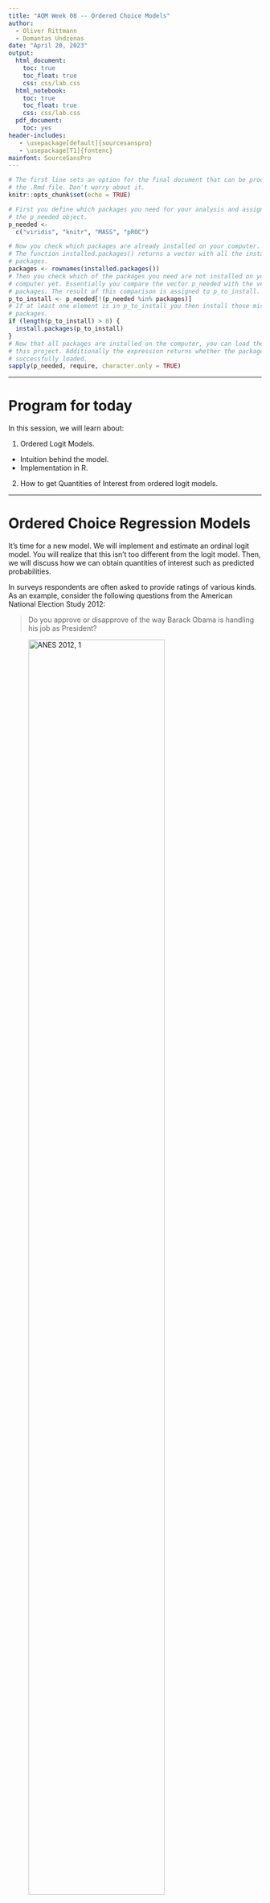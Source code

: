 ```yaml
---
title: "AQM Week 08 -- Ordered Choice Models"
author: 
  - Oliver Rittmann
  - Domantas Undzėnas
date: "April 20, 2023"
output:
  html_document:
    toc: true
    toc_float: true
    css: css/lab.css
  html_notebook:
    toc: true
    toc_float: true
    css: css/lab.css
  pdf_document:
    toc: yes
header-includes:
   - \usepackage[default]{sourcesanspro}
   - \usepackage[T1]{fontenc}
mainfont: SourceSansPro
---
```


```r
# The first line sets an option for the final document that can be produced from
# the .Rmd file. Don't worry about it.
knitr::opts_chunk$set(echo = TRUE)

# First you define which packages you need for your analysis and assign it to 
# the p_needed object. 
p_needed <-
  c("viridis", "knitr", "MASS", "pROC")

# Now you check which packages are already installed on your computer.
# The function installed.packages() returns a vector with all the installed 
# packages.
packages <- rownames(installed.packages())
# Then you check which of the packages you need are not installed on your 
# computer yet. Essentially you compare the vector p_needed with the vector
# packages. The result of this comparison is assigned to p_to_install.
p_to_install <- p_needed[!(p_needed %in% packages)]
# If at least one element is in p_to_install you then install those missing
# packages.
if (length(p_to_install) > 0) {
  install.packages(p_to_install)
}
# Now that all packages are installed on the computer, you can load them for
# this project. Additionally the expression returns whether the packages were
# successfully loaded.
sapply(p_needed, require, character.only = TRUE)
```

------------------------------------------------------------------------

# Program for today

In this session, we will learn about:

1.  Ordered Logit Models.

-   Intuition behind the model.
-   Implementation in R.

2.  How to get Quantities of Interest from ordered logit models.

------------------------------------------------------------------------

# Ordered Choice Regression Models

It's time for a new model. We will implement and estimate an ordinal logit model. You will realize that this isn't too different from the logit model. Then, we will discuss how we can obtain quantities of interest such as predicted probabilities.

In surveys respondents are often asked to provide ratings of various kinds. As an example, consider the following questions from the American National Election Study 2012:

> Do you approve or disapprove of the way Barack Obama is handling his job as President?

![ANES 2012, 1](images/ANES_1.png){width=80%}

and

> Do you (dis)approve strongly or not strongly?

![ANES 2012, 1](images/ANES_2.png){width=80%}

The result of these two questions are variables that measure approval in four categories that can be **ordered** (from low to high or vice versa).

-   "Disapprove, strongly"
-   "Disapprove, not so strongly"
-   "Approve, not so strongly"
-   "Approve, strongly"

## Intuition behind Ordered Choice Models

Now you will see why the random utility approach for the binary choice models is useful. Remember how in the binary choice case, there are two alternatives, each of which has a utility associated with it.

The decision maker then chooses the alternative that yields the highest utility. We can extend this idea to an ordered choice problem. This means that the decision maker has four different utilities and the respondent would choose a number $0,1,2,3$ that maximizes their utility.

A second way to think about it: The respondent has some level of utility or opinion about the object in question and answers the question on the basis of how great this utility is.

Assume that the respondent has an opinion on how well the President is doing. This opinion is represented by a (unobservable) variable that we label $U$, where higher levels of $U$ mean that the person thinks the President is doing a better job and lower levels mean person thinks the President is doing a worse job.

```r
plot(x = 1,
     y = 0,
     type = "n",
     xaxt = "n",
     yaxt = "n",
     bty = "n",
     xlab = "Unobserved variable U\n(Opinion on how well the President is doing)",
     ylab = "",
     xlim = c(0,1))
segments(x0 = 0, x1 = 1,
         y0 = 0, y1 = 0,
         lwd = 2)
axis(1, 
     at = c(0, 1), 
     labels = c("Disapprove,\nstrongly", "Approve,\nstrongly"),
     cex.axis = 0.8, 
     pos = -0.1,
     tick = F)

```

In answering the question, the person is asked to express this opinion in one of four categories: "approve, strongly", "approve, not so strongly", and so on.

That is, even though the person's opinion $U$ can take many different levels representing various levels of liking or disliking the performance of the President, the question only allows four possible responses.

The person chooses a response on the basis of the level of their $U$. If $U$ is below some cutoff, which we label $\tau_1$, the respondent chooses the answer "disapprove strongly." If $U$ is above $\tau_1$ but below another cut-off, $\tau_2$, then person answers "disapprove not strongly". And so on. The decision can then be represented as:

-   "Disapprove strongly" if $U < \tau_1$
-   "Disapprove not strongly" if $\tau_1 \leq U < \tau_2$
-   "Approve not strongly" if $\tau_2 \leq U < \tau_3$
-   "Approve strongly" if $\tau_3 \leq U$.

Or graphically:

```r
plot(x = 1,
     y = 0,
     type = "n",
     xaxt = "n",
     yaxt = "n",
     bty = "n",
     xlab = "Unobserved variable U\n(Opinion on how well the President is doing)",
     ylab = "",
     xlim = c(0,1))

taus <- c(0.15, 0.45, 0.85)

segments(x0 = c(0, taus), x1 = c(taus, 1),
         y0 = 0, y1 = 0,
         lwd = 2,
         col = viridis(4))

segments(x0 = taus, x1 = taus,
         y0 = -0.1, y1 = 0.1,
         lwd = 2)

text(x = taus, y = -0.2,
     labels = c(expression(tau[1]),
                expression(tau[2]),
                expression(tau[3])))

text(x = apply(cbind(c(0, taus), c(taus, 1)), 1, mean), 
     y = 0.2,
     labels = c("Disapprove,\nstrongly", "Dissaprove,\nnot so strongly",
                "Approve,\nnot so strongly", "Approve,\nstrongly"),
     col = viridis(4),
     cex = 0.8)


axis(1, 
     at = c(0, 1), 
     labels = c("Disapprove,\nstrongly", "Approve,\nstrongly"),
     cex.axis = 0.8, 
     pos = -0.1,
     tick = F)

```

Now, we, the researches, observe some factors that contribute to the respondents utility $U$ (or at least we have some theory about how those factors could influence the utility), for example ideology, party affiliation, or income.

Parameterizing this (assuming linearity) gives us the familiar systematic component of the statistical model:

$$
  E(U_i) = X_i\beta
$$

**But:** As with the binary choice model, there are some unobserved factors and we can decompose the utility of the respondent into an observed and an unobserved part. So we get:

$$
  U_i = X_i\beta + \epsilon_i
$$

We need a distributional assumption for error term $\epsilon$. As with models for binary dependent variables, we can choose between two distributions: The *logistic distribution*, $\Lambda(\cdot)$, and the *normal distribution*, $\Phi(\cdot)$. Depending on our choice, we will end up with an *ordered logit model* or a *ordered probit model*.

Which one we choose is a matter of taste. It makes a difference for the math, but the intuition behind the models is the same. Let's start by assuming that $\epsilon$ follows a logistic distribution:

```r
plot(
  x = 1,
  y = 0,
  type = "n",
  xaxt = "n",
  yaxt = "n",
  bty = "n",
  xlab = "Unobserved variable U\n(Opinion on how well the President is doing)",
  ylab = "",
  xlim = c(0, 1)
)

taus <- c(0.15, 0.45, 0.85)

segments(
  x0 = c(0, taus),
  x1 = c(taus, 1),
  y0 = 0,
  y1 = 0,
  lwd = 2,
  col = viridis(4)
)

segments(
  x0 = taus,
  x1 = taus,
  y0 = -0.1,
  y1 = 0.1,
  lwd = 2
)

text(
  x = taus,
  y = -0.2,
  labels = c(expression(tau[1]),
             expression(tau[2]),
             expression(tau[3]))
)

text(
  x = apply(cbind(c(0, taus), c(taus, 1)), 1, mean),
  y = -0.15,
  labels = c(
    "Disapprove,\nstrongly",
    "Dissaprove,\nnot so strongly",
    "Approve,\nnot so strongly",
    "Approve,\nstrongly"
  ),
  col = viridis(4),
  cex = 0.6
)

x_vals <- seq(0, 1, 0.001)
yscale <- 1 / 3
mu <- 0.35
lines(x = x_vals,
      y = yscale * dlogis(x_vals,
                          location = mu,
                          scale = 0.1))

segments(x0 = mu,
         x1 = mu,
         y0 = 0,
         y1 = -0.4)
text(mu,-0.5, expression(paste(X, beta)))
```

Based on this, let's say we want to learn about Pr(disapprove, strongly). How do we get this?

```r
plot(x = 1,
     y = 0,
     type = "n",
     xaxt = "n",
     yaxt = "n",
     bty = "n",
     xlab = "Unobserved variable U\n(Opinion on how well the President is doing)",
     ylab = "",
     xlim = c(0,1))

taus <- c(0.15, 0.45, 0.85)

segments(x0 = c(0, taus), x1 = c(taus, 1),
         y0 = 0, y1 = 0,
         lwd = 2,
         col = viridis(4))

segments(x0 = taus, x1 = taus,
         y0 = -0.1, y1 = 0.1,
         lwd = 2)

text(x = taus, y = -0.2,
     labels = c(expression(tau[1]),
                expression(tau[2]),
                expression(tau[3])))

text(x = apply(cbind(c(0, taus), c(taus, 1)), 1, mean), 
     y = -0.15,
     labels = c("Disapprove,\nstrongly", "Dissaprove,\nnot so strongly",
                "Approve,\nnot so strongly", "Approve,\nstrongly"),
     col = viridis(4),
     cex = 0.6)

x_vals <- seq(0, 1, 0.001)
yscale <- 1/3
mu <- 0.35
lines(x = x_vals,
      y = yscale*dlogis(x_vals, 
                        location = mu, 
                        scale = 0.1))

segments(x0 = mu, x1 = mu,
         y0 = 0, y1 = -0.4)
text(mu, -0.5, expression(paste(X, beta)))

polseq <- seq(-1, taus[1], 0.001)
polygon(x = c(rev(polseq), polseq),
        y = c(rep(0, length(polseq)), 
              yscale*dlogis(polseq, 
                            location = mu, 
                            scale = 0.1)),
        col = viridis(4, 0.5)[1],
        border = F)
```

Exactly, the probability is given by the integral. The CDF of logistic distribution is given by $\Lambda(x) = \dfrac{e^{x-\mu}}{1+e^{x-\mu}}$. Mathematically, the probability of the answer "disapprove strongly" is thus

$$
\begin{aligned}
  \text{Pr(disapprove strongly)} &= \text{Pr}(U < \tau_1) \\
  &= \text{Pr}(X\beta + \epsilon < \tau_1) \\
  &= \text{Pr}(\epsilon < \tau_1 - X\beta) \\
  &= \frac{e^{\tau_1 - X\beta}}{1 + e^{\tau_1 - X\beta}}.
\end{aligned}
$$

What about the probability of the answer "disapprove not strongly"?

```r
plot(x = 1,
     y = 0,
     type = "n",
     xaxt = "n",
     yaxt = "n",
     bty = "n",
     xlab = "Unobserved variable U\n(Opinion on how well the President is doing)",
     ylab = "",
     xlim = c(0,1))

taus <- c(0.15, 0.45, 0.85)

segments(x0 = c(0, taus), x1 = c(taus, 1),
         y0 = 0, y1 = 0,
         lwd = 2,
         col = viridis(4))

segments(x0 = taus, x1 = taus,
         y0 = -0.1, y1 = 0.1,
         lwd = 2)

text(x = taus, y = -0.2,
     labels = c(expression(tau[1]),
                expression(tau[2]),
                expression(tau[3])))

text(x = apply(cbind(c(0, taus), c(taus, 1)), 1, mean), 
     y = -0.15,
     labels = c("Disapprove,\nstrongly", "Dissaprove,\nnot so strongly",
                "Approve,\nnot so strongly", "Approve,\nstrongly"),
     col = viridis(4),
     cex = 0.6)

x_vals <- seq(0, 1, 0.001)
yscale <- 1/3
mu <- 0.35
lines(x = x_vals,
      y = yscale*dlogis(x_vals, 
                        location = mu, 
                        scale = 0.1))

segments(x0 = mu, x1 = mu,
         y0 = 0, y1 = -0.4)
text(mu, -0.5, expression(paste(X, beta)))

polseq <- seq(taus[1], taus[2], 0.001)
polygon(x = c(rev(polseq), polseq),
        y = c(rep(0, length(polseq)), 
              yscale*dlogis(polseq, 
                            location = mu, 
                            scale = 0.1)),
        col = viridis(4, 0.5)[2],
        border = F)
```

And mathematically:

$$
\begin{aligned}
  \text{Pr(disapprove not strongly)} &= \text{Pr}(\tau_1 \leq U < \tau_2) \\
  &= \text{Pr}(\tau_1 \leq X\beta + \epsilon < \tau_2)  \\
  &= \text{Pr}(\tau_1 - X\beta \leq \epsilon < \tau_2 - X\beta)  \\
  &= \text{Pr}(\epsilon < \tau_2 - X\beta) - \text{Pr}(\epsilon < \tau_1 - X\beta) \\
  &= \frac{e^{\tau_2 - X\beta}}{1 + e^{\tau_2 - X\beta}} - \frac{e^{\tau_1 - X\beta}}{1 + e^{\tau_1 - X\beta}}
\end{aligned}
$$

In general terms, we can express the probability of observation $i$ to give answer $j$ as:

$$
\begin{aligned}
  \text{Pr}(Y_i = j) &= \text{Pr}(\tau_{j-1} \leq U < \tau_j) \\
                     &= F(\tau_j - X_i\beta) - F(\tau_{j-1} - X_i\beta)
\end{aligned}
$$

Where $F(\cdot)$ is the CDF of the error distribution (i.e. the CDF of a logistic or normal distribution, depending on whether we want to have a ordered logit or a ordered probit model).



Once the distribution of errors is specified and we have an independent variable $X$ that would predict $U$, we can compute the probabilities of observing $U$ given $X$. The line represents $E(U_i) = X_i\beta$ on values of $X_i$, and the probabilities of approval rankings correspond to areas of error distribution between the thresholds $\tau_j$s.

![Distribution of U given X](images/ol.png)

What we can see is that once $X$ grows, so does the expected utility $E(U)$. The distances between thresholds remain constant, so we can see that as $E(U) = X\beta$
grows, higher values of approval ranking become more likely. So we could get observed values of approval that look like this, given different $X$:

```r
par(mfrow = c(1,2), las = 1, bty = "n",
     cex.axis = 0.7)

y <- table(c(rep(1, 9), rep(2, 4), rep(3, 3), rep(4, 2)))
plot(
  NULL ,
  xlim = c(0.5, 4.5) ,
  ylim = c(0, max(y)) ,
  xlab = "Approval given small X" ,
  ylab = "Frequency",
  xaxt = "n"
)
axis(1,
     at = 1:4,
     labels = c("Disapprove,\nstrongly",
                "Disapprove,\nnot so strongly",
                "Approve,\nnot so strongly",
                "Approve,\nstrongly"))
for (i in 1:4){
  lines(c(i, i) , c(0, y[i]) , lwd = 5 , col = viridis(4)[i])}

y <- table(c(rep(1, 1), rep(2, 4), rep(3, 5), rep(4, 9)))

plot(
  NULL ,
  xlim = c(0.5, 4.5) ,
  ylim = c(0, max(y)) ,
  xlab = "Approval given large X" ,
  ylab = "Frequency",
  xaxt = "n"
)
axis(1,
     at = 1:4,
     labels = c("Disapprove,\nstrongly",
                "Disapprove,\nnot so strongly",
                "Approve,\nnot so strongly",
                "Approve,\nstrongly"))
for (i in 1:4){
  lines(c(i, i) , c(0, y[i]) , lwd = 5 , col = viridis(4)[i])}


```

```r
knitr::include_graphics("images/animation.gif")
```


## The log-likelihood function

In the lecture you derived the log-likelihood:

$$
\begin{aligned}
  \ell(\beta,\tau) &= \sum_{i=1}^n \sum_{j=1}^J y_{ji} \log \left( Pr(Y_{ji} = 1) \right)\\
  &= \sum_{i=1}^n \sum_{j=1}^J y_{ji} \log \left(F(\tau_{j} - X_i\beta) - F(\tau_{j -1} - X_i\beta) \right)
\end{aligned}
$$

where $y_{ji}$ is an indicator taking the value $1$ if observation $i$ falls into response category $j$. Note that we have $k$ parameters in $\beta$ and $J-1$ thresholds.

# Implementation of Ordered Choice Models

Today we will work with the American National Election Study (ANES) from 2012.

```r
load("raw-data/ANES2012_AQM.RData")

head(df)

par(mfrow = c(2,2))

barplot(table(df$jobapprov),
        border = F,
        main = "Obama Approval Rating",
        names.arg = c("Disapprove,\nstrongly", "", "", "Approve,\nstrongly"),
        cex.names = 0.8,
        cex.main = 0.8,
        las = 1)

barplot(table(df$selfideo),
        main = "Ideology (Self Assesment)",
        names.arg = c("extr.\nliberal", rep("", 5), "extr.\nconserv."),
        cex.names = 0.8,
        border = F,
        cex.main = 0.8,
        las = 1)

barplot(table(df$repid),
        main = "Party Identification",
        names.arg = c("Dem", "Rep"),
        border = F,
        cex.main = 0.8,
        las = 1)

hist(df$polknow,
     main = "Political Knowledge",
     border = F,
     cex.main = 0.8,
     las = 1,
     xlab = "pol. knowledge",
     ylab = "")

```

We are interested in approval ratings of the president. A quick look at the bivariate distribution of ideology and presidential approval reminds us, why a standard linear regression might not be very appropriate:

```r
# this gives us some additional space on the left for the axis annotation
par(mar = c(5, 6, 4, 2) + 0.1)
plot(jitter(df$selfideo),
     jitter(as.numeric(df$jobapprov)),
     pch = 19,
     col = viridis(1, 0.1),
     main = "Ideology and President Approval (Obama)",
     font.main = 1,
     xlab = "Ideology",
     ylab = "",
     xaxt = "n",
     yaxt = "n",
     bty = "n")
axis(1,
     at = 1:7,
     labels = c("extremely\nliberal", rep("", 5),
                "extremely\nconservative"),
     cex.axis = 0.7)
axis(2,
     at = 0:3,
     labels = c("Disapprove,\nstrongly",
                "Disapprove,\nnot so strongly",
                "Approve,\nnot so strongly",
                "Approve,\nstrongly"),
     las = 1,
     cex.axis = 0.7)

```

Two Problems:

-   We would have to assume equal distances between the approval rating answers.
-   No approval rating below 1 and above 4 (similar to binary variables that only take values 0 and 1)

## Translating the log-likelihood to R

So as always, in order to implement the ordered logit model from above, all that we need to do is to translate the log-likelihood into `R`.

Here and there this gets a little tricky, so we do it together as an exercise. What makes the ordered choice problem a bit more tricky is that we need to transform our dependent variable into a matrix of indicators.

Note that in the log-likelihood function $y_{ji}$ is an indicator whether a response falls into a particular category, it is *not* a number $1,2,3$ or $4$.

Let's transform our dependent variable into a matrix of indicators.

Hint: The matrix will have four columns, one `TRUE` in each row and three `FALSE`s.

```r
cats <- sort(unique(df$jobapprov))  # Different categories
J <- length(unique(df$jobapprov))  # Number of categories

Z <-
  matrix(NA, nrow = length(df$jobapprov), ncol = J)  # Empty indicator matrix

for (j in 1:J) {
  Z[, j] <- df$jobapprov == cats[j]
}

head(Z)
```

That's new... Now our dependent variable is a matrix.

```r
ll_ologit <- function(theta, Z, X) {
  k <- ncol(X)
  J <- ncol(Z)
  
  # Subset theta
  beta <- theta[1:k]
  
  tau <- theta[(k + 1):(k + J - 1)]
  
  # Linear Predictor
  U <- X %*% beta
  
  # Probabilities in a matrix
  probs <- matrix(nrow = length(U), ncol = J)
  
  # Calculate Probabilities for the different tau values
  
  # The first category is different
  probs[, 1] <- 1 / (1 + exp(-(tau[1] - U)))
  
  # Now the categories in between
  for (j in 2:(J - 1)) {
    probs[, j] <- 1 / (1 + exp(-(tau[j] - U))) -
      1 / (1 + exp(-(tau[j - 1] - U)))
  }
  
  # And the last category is different again.
  probs[, J] <- 1 - 1 / (1 + exp(-(tau[J - 1] - U)))
  
  ll <- sum(log(probs[Z]))
  
  # sum over probabilities
  return(ll)
}
```

Let's try our new model!

```r
X <-
  cbind(df$selfideo, df$repid, df$demid, df$polknow) # Why no column of 1s?

startvals <-
  c(rep(0, 4),-2,-1, 0) # How many startvalues do we need?

res <- optim(
  startvals,
  ll_ologit,
  Z = Z,
  X = X,
  method = "L-BFGS-B",
  control = list(fnscale = -1, trace = T),
  hessian = TRUE
)

results <- cbind(res$par, sqrt(diag(solve(-res$hessian))))

rownames(results) <- c("selfplacement",
                       "republican",
                       "democrat",
                       "knowledge",
                       "tau1",
                       "tau2",
                       "tau3")

colnames(results) <- c("Coef", "SE")

results
```

Let's check our implementation. We will check our results against `polr()` from the MASS-package which implements ordered logit and probit regression models in `R`.

```r
df$jobapprov <- as.factor(df$jobapprov)

m <- polr(jobapprov ~ selfideo + repid + demid + polknow, 
          data = df, 
          Hess = TRUE,
          method = "logistic")

## view a summary of the model
summary(m)
```

Look's great!

## Parallel Regression Assumption

As you have seen, essentially, what we did was estimate $J-1$ logistic curves which only differed in their intercepts, i.e. shift to the left or right, and not in slopes, i.e. the $\beta$'s:

$$
\begin{aligned}
  \text{Pr}(y_i \leq 0) &= \Lambda({\tau_1 - X\beta})\\
  \text{Pr}(y_i \leq 1) &= \Lambda({\tau_2 - X\beta})\\
  \text{Pr}(y_i \leq 2) &= \Lambda({\tau_3 - X\beta})\\
  \text{Pr}(y_i \leq 3) &= 1  \text{ (not estimated)} 
\end{aligned}
$$

This implies that we have identical $\beta$'s across the categories, i.e. the factors that explain the difference between each two categories are the same. In other words, we only estimate one $\beta$ for each independent variable rather than having that coefficient estimate change as we move from one category of the dependent variable to another. This is an assumption of the model and we can actually see if it holds by estimating a set of logit models with $y \leq j$ for $1 < j < J - 1$ and comparing the coefficients for $\beta$:

```r
df$jobapprov_1 <- ifelse(as.numeric(df$jobapprov) < 2, 1, 0) # 1
df$jobapprov_2 <- ifelse(as.numeric(df$jobapprov) < 3, 1, 0) # 1 or 2
df$jobapprov_3 <- ifelse(as.numeric(df$jobapprov) < 4, 1, 0) # 1 or 2 or 3

coef(m)
coef(glm(jobapprov_1 ~ selfideo + repid + demid + polknow, data = df, family = "binomial"))
coef(glm(jobapprov_2 ~ selfideo + repid + demid + polknow, data = df, family = "binomial"))
coef(glm(jobapprov_3 ~ selfideo + repid + demid + polknow, data = df, family = "binomial"))
```

**Why do the coefficients differ in sign?**

Compare logit link function:

$$
\text{Pr}(y_i = 1) = \Lambda({X\beta})
$$

and the ordered logit:

$$
\text{Pr}(y_i = 1) = \Lambda({\tau_1 - X\beta})
$$

This difference is closely related to how we coded the dependent variables for separate logit models: the "success" category $y = 1$ there was the values below a certain threshold. In the ordered logit, the positive coefficients would imply variable's contribution to increasing the probability for a higher-ranked category.

## Exercise: What about an ordered probit model?

It's your turn again. Change the code from the ordered logit so that you have an ordered probit model. And check if your function works.

**Hint:** You only need to change the calculation of the log-likelihood. Remember that `1 / (1 + exp(-x)` is the CDF of logistic distribution. For the probit model, you need to use the CDF of the normal distribution instead (which is implemented in `R` already).

```r
# start by copying the log likelihood function for the ordered logit model.
# name your new function ll_oprobit

ll_oprobit <- ??

# Check whether your function works:

startvals <- c(rep(1, 4),-2,-1, 0)

resOprobit <- optim(
  startvals,
  ll_oprobit,
  Z = Z,
  X = X,
  method = "BFGS",
  control = list(fnscale = -1, trace = T),
  hessian = TRUE
)
resOprobit$par
```

and check the results again:

```r
m_probit <- polr(jobapprov ~ selfideo + repid + demid + polknow, 
                 data = df, 
                 Hess = TRUE,
                 method = "probit")

## view a summary of the model
summary(m_probit)
```

```r
res$par
```

# Quantities of Interest

**Who can tell me how to interpret these coefficients?**

A better idea is to calculate some meaningful quantities of interest (we will add simulation in the next session). We will use the observed value approach. (Because what would the mean of `demid` or `repid` mean??)

We will carry on with the observed value approach that we have discussed last week:

```r
ideology_seq <-
  seq(min(df$selfideo), max(df$selfideo) , length.out = 100)

cases <- array(NA, c(dim(X), length(ideology_seq)))

cases[, ,] <- X

sel <- 1 # The column of X that contains ideology

for (i in 1:length(ideology_seq)) {
  cases[, 1, i] <- ideology_seq[i]
}


# calculate systematic component to get U
U <- matrix(nrow = nrow(X), 
            ncol = length(ideology_seq))

for (i in 1:length(ideology_seq)) {
  U[, i] <- cases[, , i] %*% res$par[1:4]
}


# use U to derive probabilities (link function)
probs <- array(NA, c(dim(Z), length(ideology_seq)))

# get thresholds
tau <- res$par[5:7]

for (i in 1:length(ideology_seq)) {
  # calculate probabilities
  probs[, 1, i] <- exp(tau[1] - U[, i]) / (1 + exp(tau[1] - U[, i]))
  
  for (j in 2:(ncol(Z) - 1)) {
    probs[, j, i] <- exp(tau[j] - U[, i]) / (1 + exp(tau[j] - U[, i])) -
      exp(tau[j - 1] - U[, i]) / (1 + exp(tau[j - 1] - U[, i]))
  }
  
  probs[, ncol(Z), i] <-
    1 - exp(tau[J - 1] - U[, i]) / (1 + exp(tau[J - 1] - U[, i]))
}

# Now the means of the observed values
ovaP_mean <- matrix(ncol = ncol(Z), nrow = length(ideology_seq))

for (i in 1:length(ideology_seq)) {
  ovaP_mean[i, ] <- apply(probs[, , i], 2, mean)
}

plotdf <- data.frame(ovaP_mean)
names(plotdf) <- paste0("cat", 1:4)
```

Let's plot this:

```r

# first line gives us some additional space on the right for a legend
# xpd let's us plot outside the plot region
par(mar = c(5, 4, 4, 8) + 0.1,
    xpd = T)

plot(ideology_seq,
     plotdf$cat1,
     type = "n",
     ylim = c(0,1),
     ylab = "Predicted Probabilities (stacked)",
     xlab = "Ideology",
     main = "Ideology and President Approval (Obama)",
     font.main = 1,
     xaxt = "n",
     las = 1,
     bty = "n")
axis(1,
     at = 1:7,
     labels = c("extremely\nliberal", rep("", 5),
                "extremely\nconservative"),
     cex.axis = 0.7)


polygon(x = c(ideology_seq, rev(ideology_seq)),
        y = c(plotdf$cat1, rep(0, length(ideology_seq))),
        col = viridis(4, 0.5)[1],
        border = F)
polygon(x = c(ideology_seq, rev(ideology_seq)),
        y = c(rowSums(plotdf[,1:2]), rev(plotdf$cat1)),
        col = viridis(4, 0.5)[2],
        border = F)
polygon(x = c(ideology_seq, rev(ideology_seq)),
        y = c(rowSums(plotdf[,1:3]), rev(rowSums(plotdf[,1:2]))),
        col = viridis(4, 0.5)[3],
        border = F)
polygon(x = c(ideology_seq, rev(ideology_seq)),
        y = c(rowSums(plotdf[,1:4]), rev(rowSums(plotdf[,1:3]))),
        col = viridis(4, 0.5)[4],
        border = F)

lines(ideology_seq,
      plotdf$cat1)
lines(ideology_seq,
      rowSums(plotdf[,1:2]))
lines(ideology_seq,
      rowSums(plotdf[,1:3]))
lines(ideology_seq,
      rowSums(plotdf[,1:4]))

text(x = rep(7, 4),
     y = c(0.93, 0.78, 0.63, 0.3),
     labels = c("Approve,\nstrongly",
                "Approve,\nnot so strongly",
                "Disapprove,\nnot so strongly",
                "Disapprove,\nstrongly"),
     cex = 0.5,
     pos = 4)
```

# Appendix: Simulation of Quantities of Interest {.tabset}

This plot does not really have any uncertainty... With ordered logit models, presentation of all predicted probabilities with uncertainties is possible, but the plot may look quite dense:

```r
set.seed(20230420)

nsim <- 1000
S <- mvrnorm(nsim, res$par, solve(-res$hessian))

# 7 ideology values (as in data)
ideology_seq <- seq(min(df$selfideo), max(df$selfideo), length.out = 7)
```

## Average Case Approach 

```r
aca_scenario <- matrix(rep(apply(X[,-1], 2, mean), 7), 
                       ncol = 3, byrow = T)
aca_scenario <- cbind(ideology_seq, aca_scenario)

## Utility for each scenario
U <- S[,1:4] %*% t(aca_scenario)

## threshold values
tau <- S[, -c(1:4)]
ncat <- ncol(tau) + 1

## empty object for probabilities
probs <- array(NA, c(nsim, ncat, length(ideology_seq)))

## calculate probabilities: work with a column of 1000 simulated taus 
## and column in U for each scenario of ideology 
for (i in 1:length(ideology_seq)) {
  probs[, 1, i] <- exp(tau[, 1] - U[, i]) / (1 + exp(tau[, 1] - U[, i]))
  
  for (j in 2:(ncat - 1)) {
    probs[, j, i] <-
      exp(tau[, j] - U[, i]) / (1 + exp(tau[, j] - U[, i])) -
      exp(tau[, j - 1] - U[, i]) / (1 + exp(tau[, j - 1] - U[, i]))
  }
  probs[, ncat, i] <-
    1 - exp(tau[, J - 1] - U[, i]) / (1 + exp(tau[, J - 1] - U[, i]))
}

## prepare the expected values for plotting
aca_plot <- array(dim = c(ncat, length(ideology_seq), 3))

for (i in 1:length(ideology_seq)) {
  aca_plot[, i, 1] <- apply(probs[, , i], 2, mean)
  aca_plot[, i, 2] <- apply(probs[, , i], 2, quantile, 0.025)
  aca_plot[, i, 3] <- apply(probs[, , i], 2, quantile, 0.975)
}
```


```r
par(mar = c(5, 5, 4, 2),
    xpd = TRUE,
    las = 1)
plot(
  x = ideology_seq,
  y = aca_plot[1, , 1],
  pch = "",
  ylim = c(0, 1),
  xlim = c(0.7, 7.3),
  xlab = "Ideological Self-placement",
  ylab = "Pr(category)",
  main = "Predicted Probabilities (ACA)",
  cex.axis = 0.8,
  cex.lab = 0.8,
  cex.main = 0.8,
  xaxt = "n"
)
axis(
  1,
  at = 1:7,
  labels = c("extremely\nliberal", rep("", 5),
             "extremely\nconservative"),
  cex.axis = 0.7
)


shifts <- c(-0.2,-0.1, 0.1, 0.2)

for (i in 1:ncat) {
  segments(
    x0 = ideology_seq - shifts[i],
    x1 = ideology_seq - shifts[i],
    y0 = aca_plot[i, , 2],
    y1 = aca_plot[i, , 3],
    col = viridis(4, alpha = 0.5)[i],
    lwd = 2
  )
  points(
    x = ideology_seq - shifts[i],
    y = aca_plot[i, , 1],
    pch = 19,
    col = viridis(4)[i]
  )
}

legend(
  bty = "n",
  "top",
  horiz = T,
  legend =  c(
    "Approve, strongly",
    "Approve, not so strongly",
    "Disapprove, not so strongly",
    "Disapprove, strongly"
  ),
  cex = 0.65,
  inset = c(0, -0.1),
  fill = viridis(4, direction = -1)
)

```

## Observed Value Approach

```r
# empty object for X times the number of scenarios (ie length of ideology)
cases <- array(NA, c(dim(X), length(ideology_seq)))
cases[, ,] <- X

# modify the X values in ideology column, ie column 1
for (i in 1:length(ideology_seq)) {
  cases[, 1, i] <- ideology_seq[i]
}

# empty object for linear predictor values 
U <- array(dim = c(nrow(X), nsim, length(ideology_seq)))

# get U by multiplying each draw from S (ie s) with each case
# only multiply with relevant coefficient (not taus), hence S[, 1:4]
for (i in 1:length(ideology_seq)) {
  U[, , i] <- apply(S[, 1:4], 1, function(s)
    cases[, , i] %*% s)
}

# use U to derive probabilities (with link function)
# empty object for probabilities 
probs <- array(NA, c(ncat, nsim, length(ideology_seq)))

# get simulated thresholds (nsim of each)
tau <- S[,5:7]

for (i in 1:length(ideology_seq)) {
  # calculate probabilities
  probs[1, , i] <-
    apply(exp(tau[, 1] - U[, , i]) / (1 + exp(tau[, 1] - U[, , i])), 2, mean)

  for (j in 2:(ncat - 1)) {
    probs[j, , i] <-
      apply(exp(tau[, j] - U[, , i]) / (1 + exp(tau[, j] - U[, , i])) -
        exp(tau[j - 1] - U[, , i]) / (1 + exp(tau[j - 1] - U[, , i])), 2, mean)
  }

  probs[ncat, , i] <-
    apply(1 - exp(tau[, ncat - 1] - U[, , i]) / 
            (1 + exp(tau[, ncat - 1] - U[, , i])), 2, mean)
}

# Now the means of the observed values
ova_plot <- array(dim = c(length(ideology_seq), ncat, 3))

for (i in 1:length(ideology_seq)) {
    ova_plot[i, , 1] <- apply(probs[, , i], 1, mean)
    ova_plot[i, , 2] <- apply(probs[, , i], 1, quantile, 0.025)
    ova_plot[i, , 3] <- apply(probs[, , i], 1, quantile, 0.975)
}
```

```r
par(mar = c(5, 5, 4, 2),  # Specify par parameters
    xpd = TRUE)

plot(x = ideology_seq,
     y = ova_plot[,1,1],
     pch = "",
     col = viridis(1),
     ylim = c(0, 1),
     xlab = "Ideological Self-placement",
     ylab = "Pr(category)",
     main = "Predicted Probabilities (OVA)",
     cex.axis = 0.8, 
     cex.lab = 0.8,
     cex.main = 0.8,
     las = 1,
     xaxt = "n")
axis(1,
     at = 1:7,
     labels = c("extremely\nliberal", rep("", 5),
                "extremely\nconservative"),
     cex.axis = 0.7)


shifts <- c(-0.1, -0.05, 0.05, 0.1)

for (i in 1:4){
  segments(x0 = ideology_seq-shifts[i],
           x1 = ideology_seq-shifts[i],
           y0 = ova_plot[,i,2],
           y1 = ova_plot[,i,3],
           col = viridis(4, alpha = 0.5)[i],
           lwd = 2)
  points(x = ideology_seq - shifts[i],
         y = ova_plot[,i,1],
         pch = 19,
         col = viridis(4)[i])
}

legend(
  bty = "n",
  "top",horiz = T,
  legend =  c(
    "Approve, strongly",
    "Approve, not so strongly",
    "Disapprove, not so strongly",
    "Disapprove, strongly"
  ),
  cex = 0.65,
  inset=c(0,-0.1),
  fill = viridis(4, direction = -1)
)


```

How would you interpret the results?

What do you think about the plot?

# Concluding Remarks


